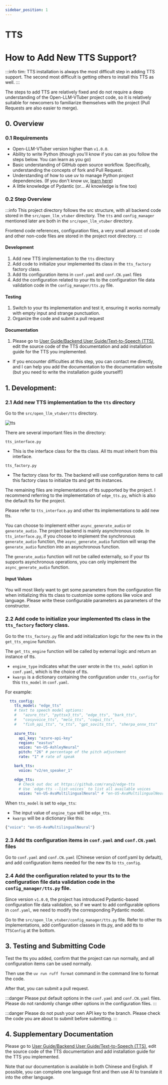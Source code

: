 ```yaml
---
sidebar_position: 1
---
```


# TTS


# How to Add New TTS Support?

:::info
tim: TTS installation is always the most difficult step in adding TTS support. The second most difficult is getting others to install this TTS as well.
:::

The steps to add TTS are relatively fixed and do not require a deep understanding of the Open-LLM-VTuber project code, so it is relatively suitable for newcomers to familiarize themselves with the project (Pull Requests are also easier to merge).

## 0. Overview

### 0.1 Requirements
- Open-LLM-VTuber version higher than `v1.0.0`.
- Ability to write Python (though you'll know if you can as you follow the steps below. You can learn as you go)
- Basic understanding of GitHub open source workflow. Specifically, understanding the concepts of fork and Pull Request.
- Understanding of how to use uv to manage Python project dependencies. (If you don't know uv, [learn here](https://docs.astral.sh/uv/getting-started/features/#projects))
- A little knowledge of Pydantic (or... AI knowledge is fine too)

### 0.2 Step Overview

:::info
This project directory follows the src structure, with all backend code stored in the `src/open_llm_vtuber` directory. The `tts` and `config_manager` mentioned later are both in the `src/open_llm_vtuber` directory.

Frontend code references, configuration files, a very small amount of code and other non-code files are stored in the project root directory.
:::

#### Development
1. Add new TTS implementation to the `tts` directory
2. Add code to initialize your implemented tts class in the `tts_factory` factory class.
3. Add tts configuration items in `conf.yaml` and `conf.CN.yaml` files
4. Add the configuration related to your tts to the configuration file data validation code in the `config_manager/tts.py` file.

#### Testing
1. Switch to your tts implementation and test it, ensuring it works normally with empty input and strange punctuation.
2. Organize the code and submit a pull request

#### Documentation
1. Please go to [User Guide/Backend User Guide/Text-to-Speech (TTS)](https://github.com/Open-LLM-VTuber/open-llm-vtuber.github.io/blob/main/docs/user-guide/backend/tts.md), edit the source code of the TTS documentation and add installation guide for the TTS you implemented.
- If you encounter difficulties at this step, you can contact me directly, and I can help you add the documentation to the documentation website (but you need to write the installation guide yourself!)

## 1. Development:

### 2.1 Add new TTS implementation to the `tts` directory

Go to the `src/open_llm_vtuber/tts` directory.

![tts](img/tts_package.png)

There are several important files in the directory:

`tts_interface.py`
- This is the interface class for the tts class. All tts must inherit from this interface.

`tts_factory.py`
- The factory class for tts. The backend will use configuration items to call this factory class to initialize tts and get tts instances.

The remaining files are implementations of tts supported by the project. I recommend referring to the implementation of `edge_tts.py`, which is also the default tts for the project.

Please refer to `tts_interface.py` and other tts implementations to add new tts.

You can choose to implement either `async_generate_audio` or `generate_audio`. The project backend is mainly asynchronous code. In `tts_interface.py`, if you choose to implement the synchronous `generate_audio` function, the `async_generate_audio` function will wrap the `generate_audio` function into an asynchronous function.

The `generate_audio` function will not be called externally, so if your tts supports asynchronous operations, you can only implement the `async_generate_audio` function.

#### Input Values
You will most likely want to get some parameters from the configuration file when initializing this tts class to customize some options like voice and language. Please write these configurable parameters as parameters of the constructor.

### 2.2 Add code to initialize your implemented tts class in the `tts_factory` factory class.

Go to the `tts_factory.py` file and add initialization logic for the new tts in the `get_tts_engine` function.

The `get_tts_engine` function will be called by external logic and return an instance of tts.

- `engine_type` indicates what the user wrote in the `tts_model` option in `conf.yaml`, which is the choice of tts.
- `kwargs` is a dictionary containing the configuration under `tts_config` for this `tts_model` in `conf.yaml`.

For example:

```yaml
  tts_config:
    tts_model: "edge_tts"
    # text to speech model options:
    #   "azure_tts", "pyttsx3_tts", "edge_tts", "bark_tts",
    #   "cosyvoice_tts", "melo_tts", "coqui_tts",
    #   "fish_api_tts", "x_tts", "gpt_sovits_tts", "sherpa_onnx_tts"

    azure_tts:
      api_key: "azure-api-key"
      region: "eastus"
      voice: "en-US-AshleyNeural"
      pitch: "26" # percentage of the pitch adjustment
      rate: "1" # rate of speak

    bark_tts:
      voice: "v2/en_speaker_1"

    edge_tts:
      # Check out doc at https://github.com/rany2/edge-tts
      # Use `edge-tts --list-voices` to list all available voices
      voice: "en-US-AvaMultilingualNeural" # "en-US-AvaMultilingualNeural" #"zh-CN-XiaoxiaoNeural" # "ja-JP-NanamiNeural"
```

When `tts_model` is set to `edge_tts`:
- The input value of `engine_type` will be `edge_tts`.
- `kwargs` will be a dictionary like this:
```python
{"voice": "en-US-AvaMultilingualNeural"}
```

### 2.3 Add tts configuration items in `conf.yaml` and `conf.CN.yaml` files

Go to `conf.yaml` and `conf.CN.yaml` (Chinese version of conf.yaml by default), and add configuration items needed for the new tts to `tts_config`.

### 2.4 Add the configuration related to your tts to the configuration file data validation code in the `config_manager/tts.py` file.

Since version `v1.0.0`, the project has introduced Pydantic-based configuration file data validation, so if we want to add configurable options in `conf.yaml`, we need to modify the corresponding Pydantic model.

Go to the `src/open_llm_vtuber/config_manager/tts.py` file. Refer to other tts implementations, add configuration classes in tts.py, and add tts to `TTSConfig` at the bottom.

## 3. Testing and Submitting Code

Test the tts you added, confirm that the project can run normally, and all configuration items can be used normally.

Then use the `uv run ruff format` command in the command line to format the code.

After that, you can submit a pull request.

:::danger
Please put default options in the `conf.yaml` and `conf.CN.yaml` files. Please do not randomly change other options in the configuration files.
:::

:::danger
Please do not push your own API key to the branch. Please check the code you are about to submit before submitting.
:::

## 4. Supplementary Documentation

Please go to [User Guide/Backend User Guide/Text-to-Speech (TTS)](https://github.com/Open-LLM-VTuber/open-llm-vtuber.github.io/blob/main/docs/user-guide/backend/tts.md), edit the source code of the TTS documentation and add installation guide for the TTS you implemented.

Note that our documentation is available in both Chinese and English. If possible, you can complete one language first and then use AI to translate it into the other language.
